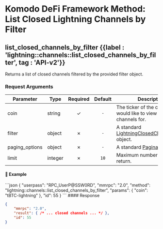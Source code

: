 
# Komodo DeFi Framework Method: List Closed Lightning Channels by Filter

## list\_closed\_channels\_by\_filter {{label : 'lightning::channels::list_closed_channels_by_filter', tag : 'API-v2'}}

Returns a list of closed channels filtered by the provided filter object.

### Request Arguments

| Parameter       | Type    | Required | Default | Description                                                                                                                                  |
| --------------- | ------- | :------: | :-----: | -------------------------------------------------------------------------------------------------------------------------------------------- |
| coin            | string  |     ✓    |   `-`   | The ticker of the coin you would like to view closed channels for.                                                                           |
| filter          | object  |     ✗    |   `-`   | A standard [LightningClosedChannelsFilter](/komodo-defi-framework/api/common_structures/lightning/#lightning-closed-channels-filter) object. |
| paging\_options | object  |     ✗    |   `-`   | A standard [Pagination](/komodo-defi-framework/api/common_structures/#pagination) object.                                                    |
| limit           | integer |     ✗    |   `10`  | Maximum number of results to return.                                                                                                         |

#### 📌 Example

<CodeGroup title="List Closed Channels by Filter" tag="POST" label="list_closed_channels_by_filter" mm2MethodDecorate="true">
  ```json
  {
    "userpass": "RPC_UserP@SSW0RD",
    "mmrpc": "2.0",
    "method": "lightning::channels::list_closed_channels_by_filter",
    "params": {
      "coin": "tBTC-lightning"
    },
    "id": 55
  }
  ```
</CodeGroup>

<CollapsibleSection expandedText="Hide List Closed Channels by Filter Response" collapsedText="Show List Closed Channels by Filter Response">
  #### Response

  ```json
  {
      "mmrpc": "2.0",
      "result": { /* ... closed channels ... */ },
      "id": 55
  }
  ```
</CollapsibleSection>

